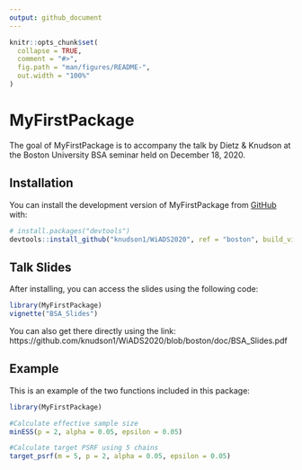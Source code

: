 ```yaml
---
output: github_document
---
```


<!-- README.md is generated from README.Rmd. Please edit that file -->

```r
knitr::opts_chunk$set(
  collapse = TRUE,
  comment = "#>",
  fig.path = "man/figures/README-",
  out.width = "100%"
)
```

# MyFirstPackage

The goal of MyFirstPackage is to accompany the talk by Dietz & Knudson at the Boston University BSA seminar held on December 18, 2020.

## Installation

You can install the development version of MyFirstPackage from [GitHub](https://github.com/) with:

``` r
# install.packages("devtools")
devtools::install_github("knudson1/WiADS2020", ref = "boston", build_vignettes = TRUE)
```

## Talk Slides

After installing, you can access the slides using the following code:
``` r
library(MyFirstPackage)
vignette("BSA_Slides")
```
You can also get there directly using the link: https://github.com/knudson1/WiADS2020/blob/boston/doc/BSA_Slides.pdf

## Example

This is an example of the two functions included in this package:

```r
library(MyFirstPackage)

#Calculate effective sample size
minESS(p = 2, alpha = 0.05, epsilon = 0.05)

#Calculate target PSRF using 5 chains
target_psrf(m = 5, p = 2, alpha = 0.05, epsilon = 0.05)

```
